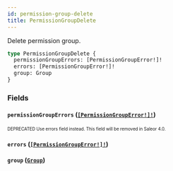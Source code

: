 ```yaml
---
id: permission-group-delete
title: PermissionGroupDelete
---
```


Delete permission group.

```graphql
type PermissionGroupDelete {
  permissionGroupErrors: [PermissionGroupError!]!
  errors: [PermissionGroupError!]!
  group: Group
}
```

### Fields

#### `permissionGroupErrors` ([`[PermissionGroupError!]!`](/developer/api-reference/objects/permission-group-error.mdx))

<sub><sup><span className="deprecatedTag">DEPRECATED</span> Use errors field instead. This field will be removed in Saleor 4.0.</sup></sub>

#### `errors` ([`[PermissionGroupError!]!`](/developer/api-reference/objects/permission-group-error.mdx))

#### `group` ([`Group`](/developer/api-reference/objects/group.mdx))
